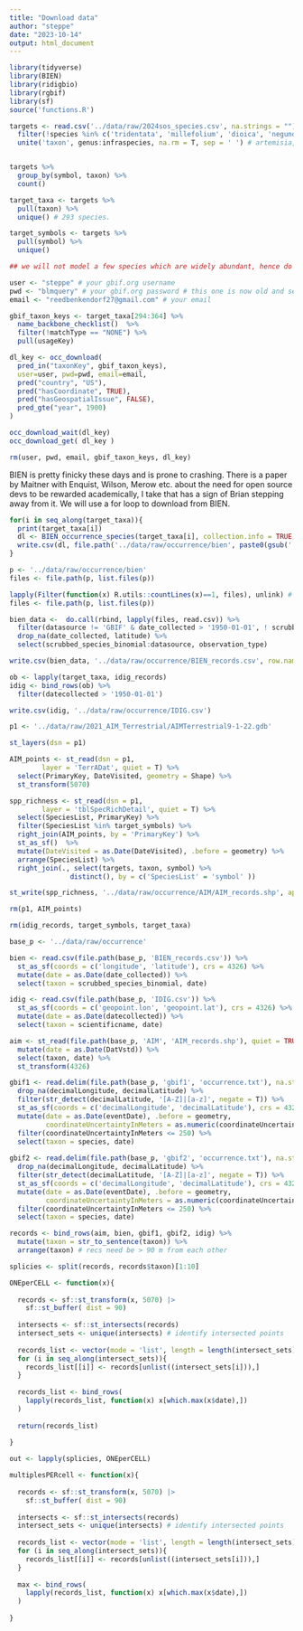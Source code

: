 ```yaml
---
title: "Download data"
author: "steppe"
date: "2023-10-14"
output: html_document
---
```


```r
library(tidyverse)
library(BIEN)
library(ridigbio)
library(rgbif)
library(sf)
source('functions.R')
```

```r
targets <- read.csv('../data/raw/2024sos_species.csv', na.strings = "") %>% 
  filter(!species %in% c('tridentata', 'millefolium', 'dioica', 'negundo')) %>%  # purshia,
  unite('taxon', genus:infraspecies, na.rm = T, sep = ' ') # artemisia, and larrea !


targets %>% 
  group_by(symbol, taxon) %>% 
  count()

target_taxa <- targets %>% 
  pull(taxon) %>% 
  unique() # 293 species. 

target_symbols <- targets %>% 
  pull(symbol) %>% 
  unique()

## we will not model a few species which are widely abundant, hence do not require modelling, and would utilize enormous computational resources.

```

```r
user <- "steppe" # your gbif.org username 
pwd <- "blmquery" # your gbif.org password # this one is now old and serves as an example
email <- "reedbenkendorf27@gmail.com" # your email 

gbif_taxon_keys <- target_taxa[294:364] %>% 
  name_backbone_checklist()  %>% 
  filter(!matchType == "NONE") %>% 
  pull(usageKey)

dl_key <- occ_download(
  pred_in("taxonKey", gbif_taxon_keys),
  user=user, pwd=pwd, email=email,
  pred("country", "US"),
  pred("hasCoordinate", TRUE),
  pred("hasGeospatialIssue", FALSE),
  pred_gte("year", 1900)
)

occ_download_wait(dl_key)
occ_download_get( dl_key )

rm(user, pwd, email, gbif_taxon_keys, dl_key)
```


BIEN is pretty finicky these days and is prone to crashing. There is a paper by Maitner with Enquist, Wilson, Merow etc. about the need for open source devs to be rewarded academically, I take that has a sign of Brian stepping away from it. We will use a for loop to download from BIEN. 
```r

for(i in seq_along(target_taxa)){
  print(target_taxa[i])
  dl <- BIEN_occurrence_species(target_taxa[i], collection.info = TRUE, observation.type = TRUE, new.world = TRUE)
  write.csv(dl, file.path('../data/raw/occurrence/bien', paste0(gsub(' ', '_', target_taxa[i]), '.csv')) )#, row.names = FALSE)
}
```

```r

p <- '../data/raw/occurrence/bien'
files <- file.path(p, list.files(p))

lapply(Filter(function(x) R.utils::countLines(x)==1, files), unlink) # delete empty CSV's in directory
files <- file.path(p, list.files(p))

bien_data <-  do.call(rbind, lapply(files, read.csv)) %>% 
  filter(datasource != 'GBIF' & date_collected > '1950-01-01', ! scrubbed_species_binomial %in% c('Acer negundo', 'Prosopis glandulosa')) %>% 
  drop_na(date_collected, latitude) %>% 
  select(scrubbed_species_binomial:datasource, observation_type)

write.csv(bien_data, '../data/raw/occurrence/BIEN_records.csv', row.names = FALSE)
```


```r

ob <- lapply(target_taxa, idig_records)
idig <- bind_rows(ob) %>% 
  filter(datecollected > '1950-01-01')

write.csv(idig, '../data/raw/occurrence/IDIG.csv')

```

```r

p1 <- '../data/raw/2021_AIM_Terrestrial/AIMTerrestrial9-1-22.gdb'

st_layers(dsn = p1)

AIM_points <- st_read(dsn = p1, 
        layer = 'TerrADat', quiet = T) %>%
  select(PrimaryKey, DateVisited, geometry = Shape) %>% 
  st_transform(5070) 

spp_richness <- st_read(dsn = p1, 
        layer = 'tblSpecRichDetail', quiet = T) %>% 
  select(SpeciesList, PrimaryKey) %>% 
  filter(SpeciesList %in% target_symbols) %>% 
  right_join(AIM_points, by = 'PrimaryKey') %>% 
  st_as_sf()  %>% 
  mutate(DateVisited = as.Date(DateVisited), .before = geometry) %>% 
  arrange(SpeciesList) %>% 
  right_join(., select(targets, taxon, symbol) %>% 
               distinct(), by = c('SpeciesList' = 'symbol' ))

st_write(spp_richness, '../data/raw/occurrence/AIM/AIM_records.shp', append = F)

rm(p1, AIM_points)
```


```r
rm(idig_records, target_symbols, target_taxa)
```

```r

base_p <- '../data/raw/occurrence'

bien <- read.csv(file.path(base_p, 'BIEN_records.csv')) %>% 
  st_as_sf(coords = c('longitude', 'latitude'), crs = 4326) %>% 
  mutate(date = as.Date(date_collected)) %>% 
  select(taxon = scrubbed_species_binomial, date)

idig <- read.csv(file.path(base_p, 'IDIG.csv')) %>% 
  st_as_sf(coords = c('geopoint.lon', 'geopoint.lat'), crs = 4326) %>% 
  mutate(date = as.Date(datecollected)) %>% 
  select(taxon = scientificname, date)

aim <- st_read(file.path(base_p, 'AIM', 'AIM_records.shp'), quiet = TRUE) %>% 
  mutate(date = as.Date(DatVstd)) %>% 
  select(taxon, date) %>% 
  st_transform(4326)

gbif1 <- read.delim(file.path(base_p, 'gbif1', 'occurrence.txt'), na.strings = "") %>% 
  drop_na(decimalLongitude, decimalLatitude) %>% 
  filter(str_detect(decimalLatitude, '[A-Z]|[a-z]', negate = T)) %>% 
  st_as_sf(coords = c('decimalLongitude', 'decimalLatitude'), crs = 4326) %>% 
  mutate(date = as.Date(eventDate), .before = geometry, 
         coordinateUncertaintyInMeters = as.numeric(coordinateUncertaintyInMeters)) %>% 
  filter(coordinateUncertaintyInMeters <= 250) %>% 
  select(taxon = species, date)
  
gbif2 <- read.delim(file.path(base_p, 'gbif2', 'occurrence.txt'), na.strings = '')%>% 
  drop_na(decimalLongitude, decimalLatitude) %>% 
  filter(str_detect(decimalLatitude, '[A-Z]|[a-z]', negate = T)) %>% 
  st_as_sf(coords = c('decimalLongitude', 'decimalLatitude'), crs = 4326) %>% 
  mutate(date = as.Date(eventDate), .before = geometry, 
         coordinateUncertaintyInMeters = as.numeric(coordinateUncertaintyInMeters)) %>% 
  filter(coordinateUncertaintyInMeters <= 250) %>% 
  select(taxon = species, date)

records <- bind_rows(aim, bien, gbif1, gbif2, idig) %>% 
  mutate(taxon = str_to_sentence(taxon)) %>% 
  arrange(taxon) # recs need be > 90 m from each other

splicies <- split(records, records$taxon)[1:10]

ONEperCELL <- function(x){
  
  records <- sf::st_transform(x, 5070) |>
    sf::st_buffer( dist = 90)
  
  intersects <- sf::st_intersects(records)
  intersect_sets <- unique(intersects) # identify intersected points
  
  records_list <- vector(mode = 'list', length = length(intersect_sets))
  for (i in seq_along(intersect_sets)){
    records_list[[i]] <- records[unlist((intersect_sets[i])),]
  }
  
  records_list <- bind_rows(
    lapply(records_list, function(x) x[which.max(x$date),])
  )
  
  return(records_list)
  
}

out <- lapply(splicies, ONEperCELL)


```


```r
multiplesPERcell <- function(x){
  
  records <- sf::st_transform(x, 5070) |>
    sf::st_buffer( dist = 90)
  
  intersects <- sf::st_intersects(records)
  intersect_sets <- unique(intersects) # identify intersected points
  
  records_list <- vector(mode = 'list', length = length(intersect_sets))
  for (i in seq_along(intersect_sets)){
    records_list[[i]] <- records[unlist((intersect_sets[i])),]
  }
  
  max <- bind_rows(
    lapply(records_list, function(x) x[which.max(x$date),])
  )
  
}
```

